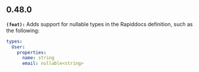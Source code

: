 ## 0.48.0
**`(feat):`** Adds support for nullable types in the Rapiddocs definition, such as the following:

```yaml
types:
  User:
    properties:
      name: string
      email: nullable<string>
```


